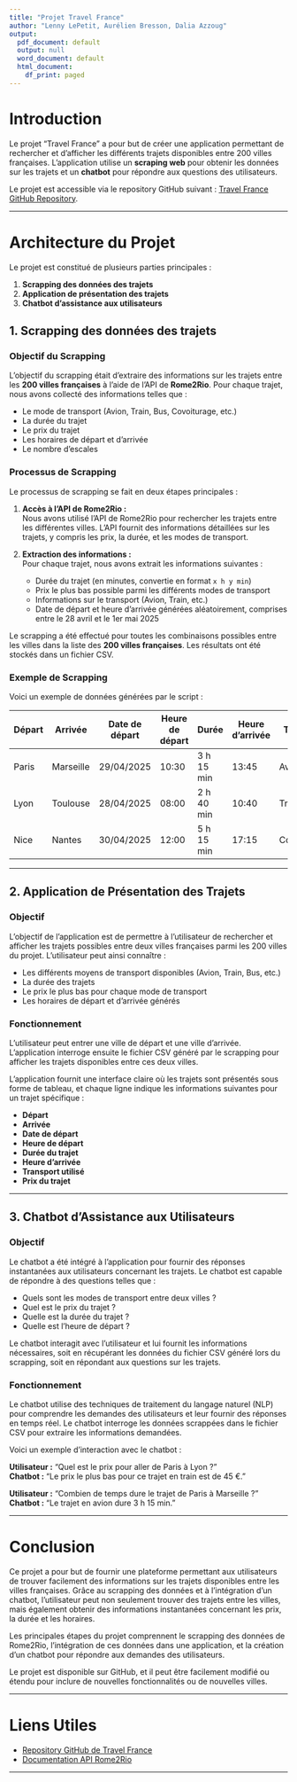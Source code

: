 ---
title: "Projet Travel France"
author: "Lenny LePetit, Aurélien Bresson, Dalia Azzoug"
output:
  pdf_document: default
  output: null
  word_document: default
  html_document:
    df_print: paged
---

# Introduction

Le projet "Travel France" a pour but de créer une application permettant de rechercher et d'afficher les différents trajets disponibles entre 200 villes françaises. L'application utilise un **scraping web** pour obtenir les données sur les trajets et un **chatbot** pour répondre aux questions des utilisateurs.

Le projet est accessible via le repository GitHub suivant : [Travel France GitHub Repository](https://github.com/lennylepetit1/Travel_France).

------------------------------------------------------------------------

# Architecture du Projet

Le projet est constitué de plusieurs parties principales :

1.  **Scrapping des données des trajets**\
2.  **Application de présentation des trajets**\
3.  **Chatbot d'assistance aux utilisateurs**

## 1. Scrapping des données des trajets

### Objectif du Scrapping

L'objectif du scrapping était d'extraire des informations sur les trajets entre les **200 villes françaises** à l'aide de l'API de **Rome2Rio**. Pour chaque trajet, nous avons collecté des informations telles que :

-   Le mode de transport (Avion, Train, Bus, Covoiturage, etc.)
-   La durée du trajet
-   Le prix du trajet
-   Les horaires de départ et d'arrivée
-   Le nombre d'escales

### Processus de Scrapping

Le processus de scrapping se fait en deux étapes principales :

1.  **Accès à l'API de Rome2Rio :**\
    Nous avons utilisé l'API de Rome2Rio pour rechercher les trajets entre les différentes villes. L'API fournit des informations détaillées sur les trajets, y compris les prix, la durée, et les modes de transport.

2.  **Extraction des informations :**\
    Pour chaque trajet, nous avons extrait les informations suivantes :

    -   Durée du trajet (en minutes, convertie en format `x h y min`)
    -   Prix le plus bas possible parmi les différents modes de transport
    -   Informations sur le transport (Avion, Train, etc.)
    -   Date de départ et heure d’arrivée générées aléatoirement, comprises entre le 28 avril et le 1er mai 2025

Le scrapping a été effectué pour toutes les combinaisons possibles entre les villes dans la liste des **200 villes françaises**. Les résultats ont été stockés dans un fichier CSV.

### Exemple de Scrapping

Voici un exemple de données générées par le script :

| Départ | Arrivée | Date de départ | Heure de départ | Durée | Heure d’arrivée | Transport | Prix |
|---------|---------|---------|---------|---------|---------|---------|---------|
| Paris | Marseille | 29/04/2025 | 10:30 | 3 h 15 min | 13:45 | Avion | 75 € |
| Lyon | Toulouse | 28/04/2025 | 08:00 | 2 h 40 min | 10:40 | Train | 45 € |
| Nice | Nantes | 30/04/2025 | 12:00 | 5 h 15 min | 17:15 | Covoiturage | 15 € |

------------------------------------------------------------------------

## 2. Application de Présentation des Trajets

### Objectif

L'objectif de l'application est de permettre à l'utilisateur de rechercher et afficher les trajets possibles entre deux villes françaises parmi les 200 villes du projet. L'utilisateur peut ainsi connaître :

-   Les différents moyens de transport disponibles (Avion, Train, Bus, etc.)
-   La durée des trajets
-   Le prix le plus bas pour chaque mode de transport
-   Les horaires de départ et d’arrivée générés

### Fonctionnement

L'utilisateur peut entrer une ville de départ et une ville d'arrivée. L'application interroge ensuite le fichier CSV généré par le scrapping pour afficher les trajets disponibles entre ces deux villes.

L'application fournit une interface claire où les trajets sont présentés sous forme de tableau, et chaque ligne indique les informations suivantes pour un trajet spécifique :

-   **Départ**
-   **Arrivée**
-   **Date de départ**
-   **Heure de départ**
-   **Durée du trajet**
-   **Heure d’arrivée**
-   **Transport utilisé**
-   **Prix du trajet**

------------------------------------------------------------------------

## 3. Chatbot d'Assistance aux Utilisateurs

### Objectif

Le chatbot a été intégré à l'application pour fournir des réponses instantanées aux utilisateurs concernant les trajets. Le chatbot est capable de répondre à des questions telles que :

-   Quels sont les modes de transport entre deux villes ?
-   Quel est le prix du trajet ?
-   Quelle est la durée du trajet ?
-   Quelle est l'heure de départ ?

Le chatbot interagit avec l'utilisateur et lui fournit les informations nécessaires, soit en récupérant les données du fichier CSV généré lors du scrapping, soit en répondant aux questions sur les trajets.

### Fonctionnement

Le chatbot utilise des techniques de traitement du langage naturel (NLP) pour comprendre les demandes des utilisateurs et leur fournir des réponses en temps réel. Le chatbot interroge les données scrappées dans le fichier CSV pour extraire les informations demandées.

Voici un exemple d'interaction avec le chatbot :

**Utilisateur :** "Quel est le prix pour aller de Paris à Lyon ?"\
**Chatbot :** "Le prix le plus bas pour ce trajet en train est de 45 €."

**Utilisateur :** "Combien de temps dure le trajet de Paris à Marseille ?"\
**Chatbot :** "Le trajet en avion dure 3 h 15 min."

------------------------------------------------------------------------

# Conclusion

Ce projet a pour but de fournir une plateforme permettant aux utilisateurs de trouver facilement des informations sur les trajets disponibles entre les villes françaises. Grâce au scrapping des données et à l'intégration d'un chatbot, l'utilisateur peut non seulement trouver des trajets entre les villes, mais également obtenir des informations instantanées concernant les prix, la durée et les horaires.

Les principales étapes du projet comprennent le scrapping des données de Rome2Rio, l'intégration de ces données dans une application, et la création d'un chatbot pour répondre aux demandes des utilisateurs.

Le projet est disponible sur GitHub, et il peut être facilement modifié ou étendu pour inclure de nouvelles fonctionnalités ou de nouvelles villes.

------------------------------------------------------------------------

# Liens Utiles

-   [Repository GitHub de Travel France](https://github.com/lennylepetit1/Travel_France)
-   [Documentation API Rome2Rio](https://www.rome2rio.com/documentation)

------------------------------------------------------------------------
